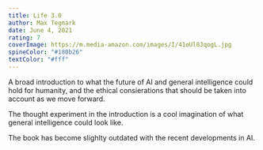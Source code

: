 ```yaml
---
title: Life 3.0
author: Max Tegmark
date: June 4, 2021
rating: 7
coverImage: https://m.media-amazon.com/images/I/41oUl8JqogL.jpg
spineColor: "#180b26"
textColor: "#fff"
---
```


A broad introduction to what the future of AI and general intelligence could hold for humanity, and the ethical consierations that should be taken into account as we move forward.

The thought experiment in the introduction is a cool imagination of what general intelligence could look like.

The book has become slighlty outdated with the recent developments in AI.
